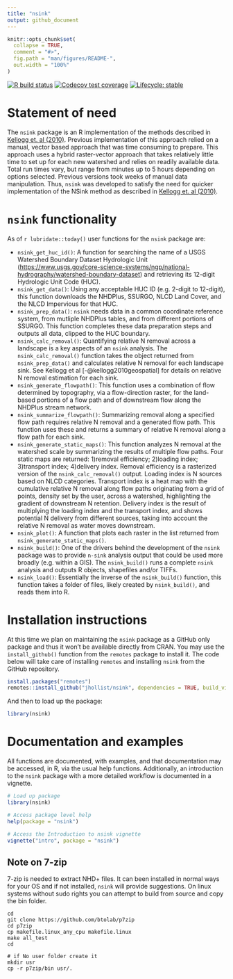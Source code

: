 ```yaml
---
title: "nsink"
output: github_document
---
```

<!-- README.md is generated from README.Rmd. Please edit that file -->

```r
knitr::opts_chunk$set(
  collapse = TRUE,
  comment = "#>",
  fig.path = "man/figures/README-",
  out.width = "100%"
)
```

<!-- badges: start -->
[![R build status](https://github.com/jhollist/nsink/workflows/R-CMD-check/badge.svg)](https://github.com/jhollist/nsink/actions)
[![Codecov test coverage](https://codecov.io/gh/jhollist/nsink/branch/master/graph/badge.svg)](https://codecov.io/gh/jhollist/nsink?branch=master)
[![Lifecycle: stable](https://img.shields.io/badge/lifecycle-stable-brightgreen.svg)](https://lifecycle.r-lib.org/articles/stages.html#stable)
<!-- badges: end -->

# Statement of need

The `nsink` package is an R implementation of the methods described in [Kellogg et. al (2010)](https://doi.org/10.1016/j.ecoleng.2010.02.006).  Previous implementation of this approach relied on a manual, vector based approach that was time consuming to prepare.  This approach uses a hybrid raster-vector approach that takes relatively little time to set up for each new watershed and relies on readily available data. Total run times vary, but range from minutes up to 5 hours depending on options selected.  Previous versions took weeks of manual data manipulation.  Thus, `nsink` was developed to satisfy the need for quicker implementation of the NSink method as described in [Kellogg et. al (2010)](https://doi.org/10.1016/j.ecoleng.2010.02.006).  

# `nsink` functionality
As of `r lubridate::today()` user functions for the `nsink` package are:

- `nsink_get_huc_id()`: A function for searching the name of a USGS Watershed Boundary Dataset Hydrologic Unit (<https://www.usgs.gov/core-science-systems/ngp/national-hydrography/watershed-boundary-dataset>) and retrieving its 12-digit Hydrologic Unit Code (HUC).  
- `nsink_get_data()`: Using any acceptable HUC ID (e.g. 2-digit to 12-digit), this function downloads the NHDPlus, SSURGO, NLCD Land Cover, and the NLCD Impervious for that HUC.   
- `nsink_prep_data()`: `nsink` needs data in a common coordinate reference system, from mutliple NHDPlus tables, and from different portions of SSURGO.  This function completes these data preparation steps and outputs all data, clipped to the HUC boundary.
- `nsink_calc_removal()`: Quantifying relative N removal across a landscape is a key aspects of an `nsink` analysis.  The `nsink_calc_removal()` function takes the object returned from `nsink_prep_data()` and calculates relative N removal for each landscape sink.  See Kellogg et al [-@kellogg2010geospatial] for details on relative N removal estimation for each sink.
- `nsink_generate_flowpath()`: This function uses a combination of flow determined by topography, via a flow-direction raster, for the land-based portions of a flow path and of downstream flow along the NHDPlus stream network.   
- `nsink_summarize_flowpath()`: Summarizing removal along a specified flow path requires relative N removal and a generated flow path.  This function uses these and returns a  summary of relative N removal along a flow path for each sink. 
- `nsink_generate_static_maps()`: This function analyzes N removal at the watershed scale by summarizing the results of multiple flow paths. Four static maps are returned: 1)removal efficiency; 2)loading index; 3)transport index; 4)delivery index.  Removal efficiency is a rasterized version of the `nsink_calc_removal()` output.  Loading index is N sources based on NLCD categories.   Transport index is a heat map with the cumulative relative N removal along flow paths originating from a grid of points, density set by the user, across a watershed, highlighting the gradient of downstream N retention. Delivery index is the result of multiplying the loading index and the transport index, and shows potential N delivery from different sources, taking into account the relative N removal as water moves downstream. 
- `nsink_plot()`: A function that plots each raster in the list returned from `nsink_generate_static_maps()`.   
- `nsink_build()`: One of the drivers behind the development of the `nsink` package was to provide `n-sink` analysis output that could be used more broadly (e.g. within a GIS).  The `nsink_build()` runs a complete `nsink` analysis and outputs R objects, shapefiles and/or TIFFs.
- `nsink_load()`: Essentially the inverse of the `nsink_build()` function, this function takes a folder of files, likely created by `nsink_build()`, and reads them into R.

# Installation instructions

At this time we plan on maintaining the `nsink` package as a GitHub only package and thus it won't be available directly from CRAN.  You may use the `install_github()` function from the `remotes` package to install it.  The code below will take care of installing `remotes` and installing `nsink` from the GitHub repository.

```r
install.packages("remotes")
remotes::install_github("jhollist/nsink", dependencies = TRUE, build_vignettes = TRUE)
```

And then to load up the package:

```r
library(nsink)
```

# Documentation and examples

All functions are documented, with examples, and that documentation may be accessed, in R, via the usual help functions.  Additionally, an introduction to the `nsink` package with a more detailed workflow is documented in a vignette.  

```r
# Load up package
library(nsink)

# Access package level help
help(package = "nsink")

# Access the Introduction to nsink vignette
vignette("intro", package = "nsink")
```

## Note on 7-zip

7-zip is needed to extract NHD+ files.  It can been installed in normal ways for your OS and if not installed, `nsink` will provide suggestions.  On linux systems without sudo rights you can attempt to build from source and copy the bin folder.

```
cd
git clone https://github.com/btolab/p7zip
cd p7zip
cp makefile.linux_any_cpu makefile.linux
make all_test
cd

# if No user folder create it
mkdir usr
cp -r p7zip/bin usr/.
```
